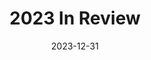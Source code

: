 ---
title: '2023 In Review'
date: '2023-12-31'
tags: ['experiences', 'journey', 'reflection', '2023']
draft: true
summary: The Time Traveller (for so it will be convenient to speak of him) was
  expounding a recondite matter to us. His pale grey eyes shone and
  twinkled, and his usually pale face was flushed and animated...
---